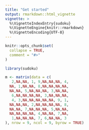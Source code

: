 ```yaml
---
title: "Get started"
output: rmarkdown::html_vignette
vignette: >
  %\VignetteIndexEntry{sudoku}
  %\VignetteEngine{knitr::rmarkdown}
  %\VignetteEncoding{UTF-8}
---
```


```r
knitr::opts_chunk$set(
  collapse = TRUE,
  comment = "#>"
)
```

```r
library(sudoku)
```

```r
m <- matrix(data = c(
   2,NA,NA, 1, 9,NA,NA,NA, 4,
  NA, 1,NA,NA, 8,NA,NA,NA,NA,
  NA,NA, 5,NA,NA,NA, 3,NA,NA,
   6,NA,NA,NA,NA, 3,NA,NA,NA,
   4, 3,NA,NA,NA,NA,NA, 9, 1,
  NA,NA,NA, 2,NA,NA,NA,NA, 8,
  NA,NA, 7,NA,NA,NA, 5,NA,NA,
  NA,NA,NA,NA, 4,NA,NA, 7,NA,
   1,NA,NA,NA, 7, 6,NA,NA, 3
), nrow = 9, ncol = 9, byrow = TRUE)
```

